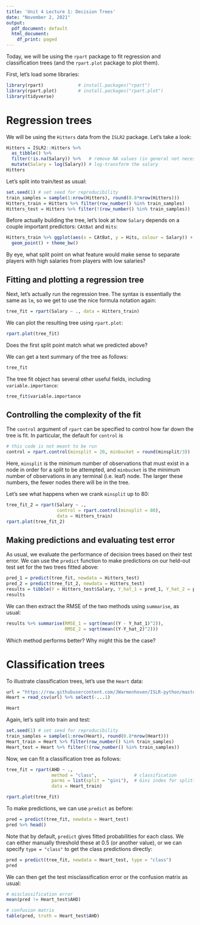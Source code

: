 ```yaml
---
title: 'Unit 4 Lecture 1: Decision Trees'
date: "November 2, 2021"
output:
  pdf_document: default
  html_document:
    df_print: paged
---
```


Today, we will be using the `rpart` package to fit regression and classification trees (and the `rpart.plot` package to plot them).

First, let's load some libraries:
```r
library(rpart)             # install.packages("rpart")
library(rpart.plot)        # install.packages("rpart.plot")
library(tidyverse)
```

# Regression trees

We will be using the `Hitters` data from the `ISLR2` package. Let's take a look:
```r
Hitters = ISLR2::Hitters %>% 
  as_tibble() %>% 
  filter(!is.na(Salary)) %>%   # remove NA values (in general not necessary)
  mutate(Salary = log(Salary)) # log-transform the salary
Hitters
```

Let's split into train/test as usual:
```r
set.seed(1) # set seed for reproducibility
train_samples = sample(1:nrow(Hitters), round(0.8*nrow(Hitters)))
Hitters_train = Hitters %>% filter(row_number() %in% train_samples)
Hitters_test = Hitters %>% filter(!(row_number() %in% train_samples))
```

Before actually building the tree, let's look at how `Salary` depends on a couple important predictors: `CAtBat` and `Hits`:
```r
Hitters_train %>% ggplot(aes(x = CAtBat, y = Hits, colour = Salary)) +
  geom_point() + theme_bw()
```

By eye, what split point on what feature would make sense to separate players with high salaries from players with low salaries? 

## Fitting and plotting a regression tree

Next, let's actually run the regression tree. The syntax is essentially the same as `lm`, so we get to use the nice formula notation again:
```r
tree_fit = rpart(Salary ~ ., data = Hitters_train)
```

We can plot the resulting tree using `rpart.plot`:
```r
rpart.plot(tree_fit)
```

Does the first split point match what we predicted above? 

We can get a text summary of the tree as follows:
```r
tree_fit
```

The tree fit object has several other useful fields, including `variable.importance`:
```r
tree_fit$variable.importance
```

## Controlling the complexity of the fit

The `control` argument of `rpart` can be specified to control how far down the tree is fit. In particular, the default for `control` is
```r
# this code is not meant to be run
control = rpart.control(minsplit = 20, minbucket = round(minsplit/3))
```

Here, `minsplit` is the minimum number of observations that must exist in a node in order for a split to be attempted, and `minbucket` is the minimum number of observations in any terminal (i.e. leaf) node. The larger these numbers, the fewer nodes there will be in the tree. 

Let's see what happens when we crank `minsplit` up to 80:
```r
tree_fit_2 = rpart(Salary ~ ., 
                   control = rpart.control(minsplit = 80),
                   data = Hitters_train)
rpart.plot(tree_fit_2)
```

## Making predictions and evaluating test error

As usual, we evaluate the performance of decision trees based on their test error. We can use the `predict` function to make predictions on our held-out test set for the two trees fitted above:
```r
pred_1 = predict(tree_fit, newdata = Hitters_test)
pred_2 = predict(tree_fit_2, newdata = Hitters_test)
results = tibble(Y = Hitters_test$Salary, Y_hat_1 = pred_1, Y_hat_2 = pred_2)
results
```

We can then extract the RMSE of the two methods using `summarise`, as usual:
```r
results %>% summarise(RMSE_1 = sqrt(mean((Y - Y_hat_1)^2)), 
                      RMSE_2 = sqrt(mean((Y-Y_hat_2)^2)))
```
Which method performs better? Why might this be the case? 

# Classification trees

To illustrate classification trees, let's use the `Heart` data:
```r
url = "https://raw.githubusercontent.com/JWarmenhoven/ISLR-python/master/Notebooks/Data/Heart.csv"
Heart = read_csv(url) %>% select(-...1)

Heart
```
Again, let's split into train and test:
```r
set.seed(1) # set seed for reproducibility
train_samples = sample(1:nrow(Heart), round(0.8*nrow(Heart)))
Heart_train = Heart %>% filter(row_number() %in% train_samples)
Heart_test = Heart %>% filter(!(row_number() %in% train_samples))
```

Now, we can fit a classification tree as follows:
```r
tree_fit = rpart(AHD ~ ., 
                 method = "class",              # classification 
                 parms = list(split = "gini"),  # Gini index for splitting
                 data = Heart_train)

rpart.plot(tree_fit)
```

To make predictions, we can use `predict` as before:
```r
pred = predict(tree_fit, newdata = Heart_test)
pred %>% head()
```
Note that by default, `predict` gives fitted probabilities for each class. We can either manually threshold these at 0.5 (or another value), or we can specify `type = "class"` to get the class predictions directly:

```r
pred = predict(tree_fit, newdata = Heart_test, type = "class")
pred
```

We can then get the test misclassification error or the confusion matrix as usual:
```r
# misclassification error
mean(pred != Heart_test$AHD)
```

```r
# confusion matrix
table(pred, truth = Heart_test$AHD)
```